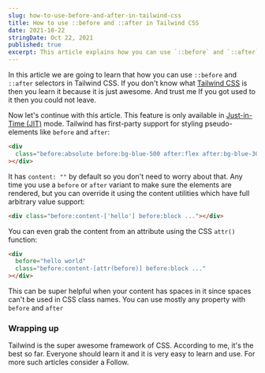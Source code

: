 ```yaml
---
slug: how-to-use-before-and-after-in-tailwind-css
title: How to use ::before and ::after in Tailwind CSS
date: 2021-10-22
stringDate: Oct 22, 2021
published: true
excerpt: This article explains how you can use `::before` and `::after` selectors in Tailwind CSS
---
```


In this article we are going to learn that how you can use `::before` and `::after` selectors in Tailwind CSS. If you don't know what [Tailwind CSS](https://tailwindcss.com/) is then you learn it because it is just awesome. And trust me If you got used to it then you could not leave.

Now let's continue with this article. This feature is only available in [Just-in-Time (JIT)](https://tailwindcss.com/docs/just-in-time-mode) mode. Tailwind has first-party support for styling pseudo-elements like `before` and `after`:

```html
<div
  class="before:absolute before:bg-blue-500 after:flex after:bg-blue-300"
></div>
```

It has `content: ""` by default so you don't need to worry about that. Any time you use a `before` or `after` variant to make sure the elements are rendered, but you can override it using the content utilities which have full arbitrary value support:

```html
<div class="before:content-['hello'] before:block ..."></div>
```

You can even grab the content from an attribute using the CSS `attr()` function:

```html
<div
  before="hello world"
  class="before:content-[attr(before)] before:block ..."
></div>
```

This can be super helpful when your content has spaces in it since spaces can't be used in CSS class names. You can use mostly any property with `before` and `after`

### Wrapping up

Tailwind is the super awesome framework of CSS. According to me, it's the best so far. Everyone should learn it and it is very easy to learn and use. For more such articles consider a Follow.
